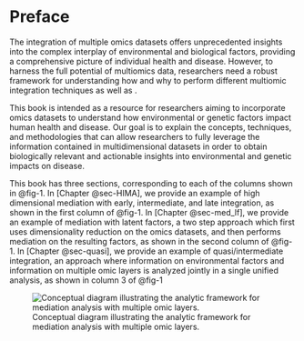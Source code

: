 # Preface {.unnumbered}

The integration of multiple omics datasets offers unprecedented insights into the complex interplay of environmental and biological factors, providing a comprehensive picture of individual health and disease. However, to harness the full potential of multiomics data, researchers need a robust framework for understanding how and why to perform different multiomic integration techniques as well as .

This book is intended as a resource for researchers aiming to incorporate omics datasets to understand how environmental or genetic factors impact human health and disease. Our goal is to explain the concepts, techniques, and methodologies that can allow researchers to fully leverage the information contained in multidimensional datasets in order to obtain biologically relevant and actionable insights into environmental and genetic impacts on disease.

This book has three sections, corresponding to each of the columns shown in @fig-1.  In [Chapter @sec-HIMA], we provide an example of high dimensional mediation with early, intermediate, and late integration, as shown in the first column of @fig-1. In [Chapter @sec-med_lf], we provide an example of mediation with latent factors, a two step approach which first uses dimensionality reduction on the omics datasets, and then performs mediation on the resulting factors, as shown in the second column of @fig-1. In [Chapter @sec-quasi], we provide an example of quasi/intermediate integration, an approach  where information on environmental factors and information on multiple omic layers is analyzed jointly in a single unified analysis, as shown in column 3 of @fig-1


![Conceptual diagram illustrating the analytic framework for mediation analysis with multiple omic layers.](Multiomic_Mediation_Framework.png){#fig-1}